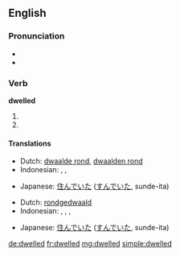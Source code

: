 ==English==

===Pronunciation===
* {{IPA|/ˈdwɛlt/}}
* {{audio|en-us-dwelled.ogg|Audio (US)}}

===Verb===
'''dwelled'''

# {{simple past of|dwell}}
# {{past participle of|dwell}}

====Translations====
{{trans-top|simple past of dwell}}
* Dutch: [[dwaalde rond]], [[dwaalden rond]]
* Indonesian: {{t+|id|tinggal|xs=Indonesian}}, {{t+|id|diam|alt=berdiam|xs=Indonesian}}, {{t+|id|diam|alt=mendiami|xs=Indonesian}}
{{trans-mid}}
* Japanese: [[住んでいた]] ([[すんでいた]], sunde-ita)
{{trans-bottom}}

{{trans-top|past participle of dwell}}
* Dutch: [[rondgedwaald]]
* Indonesian: {{t+|id|tinggal|xs=Indonesian}}, {{t+|id|diam|alt=berdiam|xs=Indonesian}}, {{t+|id|diam|alt=mendiami|xs=Indonesian}}, {{t+|id|diam|alt=didiami|xs=Indonesian}}
{{trans-mid}}
* Japanese: [[住んでいた]] ([[すんでいた]], sunde-ita)
{{trans-bottom}}

[[de:dwelled]]
[[fr:dwelled]]
[[mg:dwelled]]
[[simple:dwelled]]